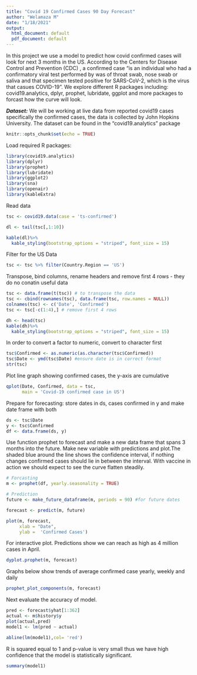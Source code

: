 ```yaml
---
title: "Covid 19 Confirmed Cases 90 Day Forecast"
author: "Welamaza M"
date: "1/18/2021"
output:
  html_document: default
  pdf_document: default
---
```


In this project we use a model to predict how covid confirmed cases will look for next 3 months in the US. According to the Centers for Disease Control and Prevention (CDC) , a confirmed case "is an individual who had a confirmatory viral test performed by was of throat swab, nose swab or saliva and that specimen tested positive for SARS-CoV-2, which is the virus that casues COVID-19". We explore different R packages including: covid19.analytics, dplyr, prophet, lubridate, ggplot and more packages to forcast how the curve will look.


***Dataset:*** We will be working at live data from reported covid19 cases specifically the confirmed cases, the data is collected by John Hopkins University. The dataset can be found in the "covid19.analytics" package

```r
knitr::opts_chunk$set(echo = TRUE)
```

Load required R packages:
```r

library(covid19.analytics)
library(dplyr)
library(prophet)
library(lubridate)
library(ggplot2)
library(sna)
library(openair)
library(kableExtra)
```
Read data
```r
tsc <- covid19.data(case = 'ts-confirmed')

dl <- tail(tsc[,1:10])

```
```r
kable(dl)%>%
  kable_styling(bootstrap_options = "striped", font_size = 15)
```

Filter for the US Data

```r
tsc <- tsc %>% filter(Country.Region == 'US')
```

Transpose, bind columns, rename headers and remove first 4 rows - they do no conatin useful data
```r


tsc <- data.frame(t(tsc)) # to transpose the data 
tsc <- cbind(rownames(tsc), data.frame(tsc, row.names = NULL))
colnames(tsc) <- c('Date', 'Confirmed')
tsc <- tsc[-c(1:4),] # remove first 4 rows

dh <- head(tsc)
kable(dh)%>%
  kable_styling(bootstrap_options = "striped", font_size = 15)

```

In order to convert a factor to numeric, convert to character first
```r
tsc$Confirmed <- as.numeric(as.character(tsc$Confirmed))
tsc$Date <- ymd(tsc$Date) #ensure date is in correct format
str(tsc) 

```
Plot line graph showing confirmed cases, the y-axis are cumulative
```r
qplot(Date, Confirmed, data = tsc,
      main = 'Covid-19 confirmed case in US')

```




Prepare for forecasting: store dates in ds, cases confirmed in y and make date frame with  both

```r
ds <- tsc$Date
y <- tsc$Confirmed
df <- data.frame(ds, y)
```

Use function prophet to forecast and make a new data frame that spans 3 months into the future. Make new variable with predictions and plot.The shaded blue around the line shows the confidence interval, if nothing changes confirmed cases should lie in between the interval. With vaccine in action we should expect to see the curve flatten steadily.
```r

# Forcasting 
m <- prophet(df, yearly.seasonality = TRUE)

# Prediction
future <- make_future_dataframe(m, periods = 90) #for future dates 

forecast <- predict(m, future)

plot(m, forecast,
     xlab = "Date",
     ylab =  'Confirmed Cases')
```


For interactive plot. Predictions show we can reach as high as 4 million cases in April.
```r

dyplot.prophet(m, forecast) 

```



Graphs below show trends of average confirmed case yearly, weekly and daily
```r
prophet_plot_components(m, forecast)

```
 
Next evaluate the accuracy of model. 
```r
pred <- forecast$yhat[1:362]
actual <- m$history$y
plot(actual,pred)
model1 <- lm(pred ~ actual)

abline(lm(model1),col= 'red')
```

R is squared equal to 1 and p-value is very small thus we have high confidence that the model is statistically significant. 
```r

summary(model1)

```

